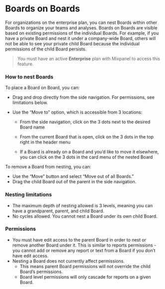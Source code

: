 # Boards on Boards

For organizations on the enterprise plan, you can nest Boards within other Boards to organize your teams and analyses. Boards on Boards are visible based on existing permissions of the individual Boards. For example, if you have a private Board and nest it under a company-wide Board, others will not be able to see your private child Board because the individual permissions of the child Board persists. 

>You must have an active **Enterprise** plan with Mixpanel to access this feature.

### How to nest Boards

To place a Board on Board, you can:

- Drag and drop directly from the side navigation. For permissions, see limitations below.
    
    
- Use the “Move to” option, which is accessible from 3 locations:
    - From the side navigation, click on the 3 dots next to the desired Board name
    - From the current Board that is open, click on the 3 dots in the top right in the header menu
        
        
    - If a Board is already on a Board and you’d like to move it elsewhere, you can click on the 3 dots in the card menu of the nested Board
        
        

To remove a Board from nesting, you can:

- Use the “Move” button and select “Move out of all Boards.”
- Drag the child Board out of the parent in the side navigation.

### Nesting limitations

- The maximum depth of nesting allowed is 3 levels, meaning you can have a grandparent, parent, and child Board.
- No cycles allowed. You cannot nest a Board under its own child Board.

### Permissions

- You must have edit access to the parent Board in order to nest or remove another Board under it. This is similar to reports permissions - you cannot add or remove any report or text from a Board if you don’t have edit access.
- Nesting a Board does not currently affect permissions.
    - This means parent Board permissions will not override the child Board’s permissions.
    - Board level permissions will only cascade for reports on a given Board.
